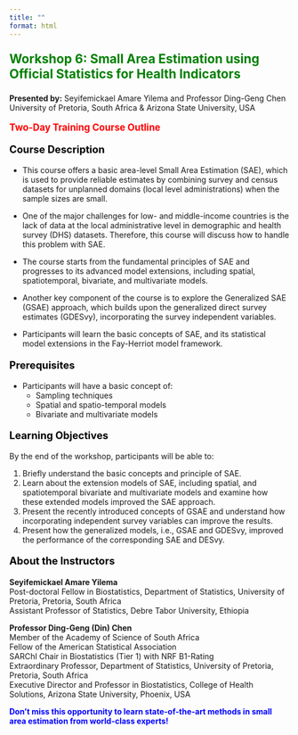 ```yaml
---
title: ""
format: html
---
```


<p style="color: green; font-size: 1.6em; font-weight: bold;">
Workshop 6: Small Area Estimation using Official Statistics for Health Indicators
</p>

<p><strong>Presented by:</strong> Seyifemickael Amare Yilema and Professor Ding-Geng Chen <br>
University of Pretoria, South Africa & Arizona State University, USA</p>

<p style="color: red; font-size: 1.2em; font-weight: bold;">
Two-Day Training Course Outline
</p>

<p style="color: black; font-size: 1.3em; font-weight: bold;">
Course Description
</p>

- This course offers a basic area-level Small Area Estimation (SAE), which is used to provide reliable estimates by combining survey and census datasets for unplanned domains (local level administrations) when the sample sizes are small.

- One of the major challenges for low- and middle-income countries is the lack of data at the local administrative level in demographic and health survey (DHS) datasets. Therefore, this course will discuss how to handle this problem with SAE.

- The course starts from the fundamental principles of SAE and progresses to its advanced model extensions, including spatial, spatiotemporal, bivariate, and multivariate models.

- Another key component of the course is to explore the Generalized SAE (GSAE) approach, which builds upon the generalized direct survey estimates (GDESvy), incorporating the survey independent variables.

- Participants will learn the basic concepts of SAE, and its statistical model extensions in the Fay-Herriot model framework.

<p style="color: black; font-size: 1.3em; font-weight: bold;">
Prerequisites
</p>

- Participants will have a basic concept of:  
  - Sampling techniques  
  - Spatial and spatio-temporal models  
  - Bivariate and multivariate models  

<p style="color: black; font-size: 1.3em; font-weight: bold;">
Learning Objectives
</p>

By the end of the workshop, participants will be able to:

1. Briefly understand the basic concepts and principle of SAE.  
2. Learn about the extension models of SAE, including spatial, and spatiotemporal bivariate and multivariate models and examine how these extended models improved the SAE approach.  
3. Present the recently introduced concepts of GSAE and understand how incorporating independent survey variables can improve the results.  
4. Present how the generalized models, i.e., GSAE and GDESvy, improved the performance of the corresponding SAE and DESvy.  

<p style="color: black; font-size: 1.3em; font-weight: bold;">
About the Instructors
</p>

<strong>Seyifemickael Amare Yilema</strong>  
Post-doctoral Fellow in Biostatistics, Department of Statistics, University of Pretoria, Pretoria, South Africa  
Assistant Professor of Statistics, Debre Tabor University, Ethiopia  

<strong>Professor Ding-Geng (Din) Chen</strong>  
Member of the Academy of Science of South Africa  
Fellow of the American Statistical Association  
SARChI Chair in Biostatistics (Tier 1) with NRF B1-Rating  
Extraordinary Professor, Department of Statistics, University of Pretoria, Pretoria, South Africa  
Executive Director and Professor in Biostatistics, College of Health Solutions, Arizona State University, Phoenix, USA  

<p style="color: blue; font-size: 1.0em; font-weight: bold;">
Don’t miss this opportunity to learn state-of-the-art methods in small area estimation from world-class experts!
</p>
